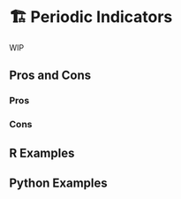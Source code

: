 # 🏗️ Periodic Indicators {#sec-circular-indicators}

WIP

## Pros and Cons

### Pros

### Cons

## R Examples

## Python Examples
